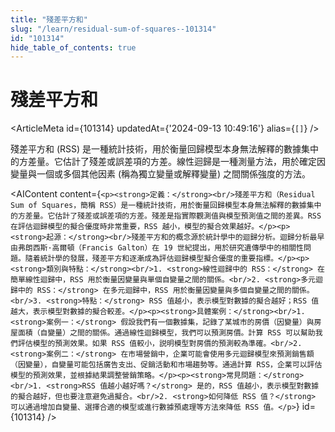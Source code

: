 ```yaml
---
title: "殘差平方和"
slug: "/learn/residual-sum-of-squares--101314"
id: "101314"
hide_table_of_contents: true
---
```



# 殘差平方和

<ArticleMeta id={101314} updatedAt={'2024-09-13 10:49:16'} alias={`[]`} />
<div className='border-solid border-b border-t-0 my-4 border-[var(--ifm-color-gray-300)]' />

殘差平方和 (RSS) 是一種統計技術，用於衡量回歸模型本身無法解釋的數據集中的方差量。它估計了殘差或誤差項的方差。線性迴歸是一種測量方法，用於確定因變量與一個或多個其他因素 (稱為獨立變量或解釋變量) 之間關係強度的方法。

<AIContent content={`<p><strong>定義：</strong><br/>殘差平方和（Residual Sum of Squares，簡稱 RSS）是一種統計技術，用於衡量回歸模型本身無法解釋的數據集中的方差量。它估計了殘差或誤差項的方差。殘差是指實際觀測值與模型預測值之間的差異。RSS 在評估迴歸模型的擬合優度時非常重要，RSS 越小，模型的擬合效果越好。</p><p><strong>起源：</strong><br/>殘差平方和的概念源於統計學中的迴歸分析。迴歸分析最早由弗朗西斯·高爾頓（Francis Galton）在 19 世紀提出，用於研究遺傳學中的相關性問題。隨着統計學的發展，殘差平方和逐漸成為評估迴歸模型擬合優度的重要指標。</p><p><strong>類別與特點：</strong><br/>1. <strong>線性迴歸中的 RSS：</strong> 在簡單線性迴歸中，RSS 用於衡量因變量與單個自變量之間的關係。<br/>2. <strong>多元迴歸中的 RSS：</strong> 在多元迴歸中，RSS 用於衡量因變量與多個自變量之間的關係。<br/>3. <strong>特點：</strong> RSS 值越小，表示模型對數據的擬合越好；RSS 值越大，表示模型對數據的擬合較差。</p><p><strong>具體案例：</strong><br/>1. <strong>案例一：</strong> 假設我們有一個數據集，記錄了某城市的房價（因變量）與房屋面積（自變量）之間的關係。通過線性迴歸模型，我們可以預測房價。計算 RSS 可以幫助我們評估模型的預測效果。如果 RSS 值較小，説明模型對房價的預測較為準確。<br/>2. <strong>案例二：</strong> 在市場營銷中，企業可能會使用多元迴歸模型來預測銷售額（因變量），自變量可能包括廣告支出、促銷活動和市場趨勢等。通過計算 RSS，企業可以評估模型的預測效果，並根據結果調整營銷策略。</p><p><strong>常見問題：</strong><br/>1. <strong>RSS 值越小越好嗎？</strong> 是的，RSS 值越小，表示模型對數據的擬合越好，但也要注意避免過擬合。<br/>2. <strong>如何降低 RSS 值？</strong> 可以通過增加自變量、選擇合適的模型或進行數據預處理等方法來降低 RSS 值。</p>`} id={101314} />

